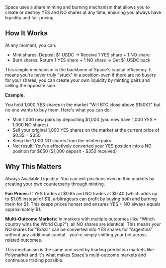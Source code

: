 Space uses a share minting and burning mechanism that allows you to create or destroy YES and NO shares at any time, ensuring you always have liquidity and fair pricing.

## How It Works
At any moment, you can:
- Mint shares: Deposit \$1 USDC → Receive 1 YES share + 1 NO share
- Burn shares: Return 1 YES share + 1 NO share → Get \$1 USDC back

This simple mechanism is the backbone of Space's capital efficiency. It means you're never truly "stuck" in a position-even if there are no buyers for your shares, you can create your own liquidity by minting pairs and selling the opposite side.

**Example:**

You hold 1,000 YES shares in the market "Will BTC close above \$150K?" but no one wants to buy them. Here's what you can do:
- Mint 1,000 new pairs by depositing \$1,000 (you now have 1,000 YES + 1,000 NO shares)
- Sell your original 1,000 YES shares on the market at the current price of \$0.35 = \$350
- Keep the 1,000 NO shares from the minted pairs
- Net result: You've effectively converted your YES position into a NO position for \$650 (\$1,000 deposit - \$350 received)

## Why This Matters
Always Available Liquidity: You can exit positions even in thin markets by creating your own counterparty through minting.

**Fair Prices:** If YES trades at \$0.65 and NO trades at \$0.40 (which adds up to \$1.05 instead of \$1), arbitrageurs can profit by buying both and burning them for \$1. This keeps prices honest and ensures YES + NO always equals approximately \$1.

**Multi-Outcome Markets:** In markets with multiple outcomes (like "Which country wins the World Cup?"), all NO shares are identical. This means your NO shares for "Brazil" can be converted into YES shares for "Argentina" without any additional capital - you're simply shifting your bet across related outcomes.

This mechanism is the same one used by leading prediction markets like Polymarket and it's what makes Space's multi-outcome markets and continuous trading possible.

